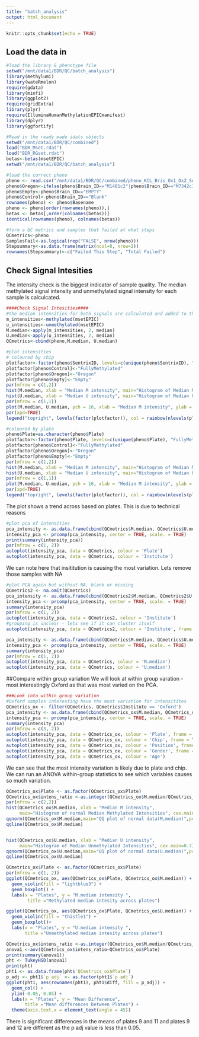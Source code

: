 ```yaml
---
title: "batch_analysis"
output: html_document
---
```


```r
knitr::opts_chunk$set(echo = TRUE)
```

## Load the data in

```r
#load the library & phenotype file
setwd("/mnt/data1/BDR/QC/batch_analysis")
library(methylumi)
library(wateRmelon)
require(gdata)
library(minfi)
library(ggplot2)
require(gridExtra)
library(plyr)
require(IlluminaHumanMethylationEPICmanifest)
library(dplyr)
library(ggfortify)

#Read in the ready made idats objects
setwd("/mnt/data1/BDR/QC/combined")
load("BDR_Mset.rdat")
load("BDR_RGset.rdat")
betas<-betas(msetEPIC)
setwd("/mnt/data1/BDR/QC/batch_analysis")

#load the correct pheno
pheno <- read.csv("/mnt/data1/BDR/QC/combined/pheno_KCL_Bris_Ox1_Ox2_Sex_Braak.csv", header = T,  stringsAsFactors = FALSE)
pheno$Oregon<-ifelse(pheno$Brain_ID=="M1481c2"|pheno$Brain_ID=="M7342c1"|pheno$Brain_ID=="M130c1"|pheno$Brain_ID=="M1205c2", TRUE,FALSE)
pheno$Empty<-pheno$Brain_ID=="EMPTY"
pheno$Control<-pheno$Brain_ID=="Blank"
rownames(pheno) <- pheno$Basename
pheno <- pheno[order(rownames(pheno)),]
betas <- betas[,order(colnames(betas))]
identical(rownames(pheno), colnames(betas))

#form a QC metrics and samples that failed at what steps
QCmetrics<-pheno
SamplesFail<-as.logical(rep("FALSE", nrow(pheno)))
Stepsummary<-as.data.frame(matrix(ncol=0, nrow=2))
rownames(Stepsummary)<-c("Failed This Step", "Total Failed")
```

## Check Signal Intesities

The intensity check is the biggest indicator of sample quality. The median methylated signal intensity and unmethylated signal intensity for each sample is calculcated.

```r
####Check Signal Intesities####
#the median intensities for both signals are calculated and added to the QCmetrics
m_intensities<-methylated(msetEPIC)
u_intensities<-unmethylated(msetEPIC)
M.median<-apply(m_intensities, 2, median)
U.median<-apply(u_intensities, 2, median)
QCmetrics<-cbind(pheno,M.median, U.median)

#plot intensities
# coloured by chip
plotfactor<-factor(pheno$SentrixID, levels=c(unique(pheno$SentrixID), "FullyMethylated", "Oregon", "Empty"))
plotfactor[pheno$Control]<-"FullyMethylated"
plotfactor[pheno$Oregon]<-"Oregon"
plotfactor[pheno$Empty]<-"Empty"
par(mfrow = c(1,2))
hist(M.median, xlab = "Median M intensity", main="Histogram of Median Methylated Intensities", cex.main=0.7)
hist(U.median, xlab = "Median U intensity", main="Histogram of Median Unmethylated Intensities", cex.main=0.7)
par(mfrow = c(1,1))
plot(M.median, U.median, pch = 16, xlab = "Median M intensity", ylab = "Median U intensity", col = rainbow(nlevels(plotfactor))[factor(plotfactor)], main="Scatter plot of Signal Intensities coloured by chip")
par(xpd=TRUE)
legend("topright", levels(factor(plotfactor)), col = rainbow(nlevels(plotfactor)), pch = 10, cex=0.5)

#coloured by plate
pheno$Plate=as.character(pheno$Plate)
plotfactor<-factor(pheno$Plate, levels=c(unique(pheno$Plate), "FullyMethylated", "Oregon", "Empty"))
plotfactor[pheno$Control]<-"FullyMethylated"
plotfactor[pheno$Oregon]<-"Oregon"
plotfactor[pheno$Empty]<-"Empty"
par(mfrow = c(1,2))
hist(M.median, xlab = "Median M intensity", main="Histogram of Median Methylated Intensities", cex.main=0.7)
hist(U.median, xlab = "Median U intensity", main="Histogram of Median Unmethylated Intensities", cex.main=0.7)
par(mfrow = c(1,1))
plot(M.median, U.median, pch = 16, xlab = "Median M intensity", ylab = "Median U intensity", col = rainbow(nlevels(plotfactor))[factor(plotfactor)], main="Scatter plot of Signal Intensities coloured by plate")
par(xpd=TRUE)
legend("topright", levels(factor(plotfactor)), col = rainbow(nlevels(plotfactor)), pch = 10, cex=0.5)

```

The plot shows a trend across based on plates. This is due to technical reasons 

```r
#plot pca of intensities
pca_intensity <- as.data.frame(cbind(QCmetrics$M.median, QCmetrics$U.median))
intensity_pca <- prcomp(pca_intensity, center = TRUE, scale. = TRUE)                     
print(summary(intensity_pca))
par(mfrow = c(1, 2))
autoplot(intensity_pca, data = QCmetrics, colour = 'Plate')
autoplot(intensity_pca, data = QCmetrics, colour = 'Institute')
```
We can note here that insititution is causing the most variation. Lets remove those samples with NA 

```r
#plot PCA again but without NA, blank or missing 
QCmetrics2 <- na.omit(QCmetrics)
pca_intensity <- as.data.frame(cbind(QCmetrics2$M.median, QCmetrics2$U.median))
intensity_pca <- prcomp(pca_intensity, center = TRUE, scale. = TRUE)                     
summary(intensity_pca)
par(mfrow = c(1, 2))
autoplot(intensity_pca, data = QCmetrics2, colour = 'Institute')
#grouping is unclear - lets see if it can cluster itself
autoplot(intensity_pca, data = QCmetrics2, colour = 'Institute', frame = T) #still a lot of overlap
```


```r
pca_intensity <- as.data.frame(cbind(QCmetrics$M.median, QCmetrics$U.median))
intensity_pca <- prcomp(pca_intensity, center = TRUE, scale. = TRUE)                     
summary(intensity_pca)
par(mfrow = c(1, 2))
autoplot(intensity_pca, data = QCmetrics, colour = 'M.median')
autoplot(intensity_pca, data = QCmetrics, colour = 'U.median')
```


##Compare within group variation
We will look at within group varation - most interestingly Oxford as that was most varied on the PCA.
```r
###Look into within group variation
#Oxford samples interesting have the most variation for intensitites
QCmetrics_ox <- filter(QCmetrics, QCmetrics$Institute == 'Oxford')
pca_intensity <- as.data.frame(cbind(QCmetrics_ox$M.median, QCmetrics_ox$U.median))
intensity_pca <- prcomp(pca_intensity, center = TRUE, scale. = TRUE)                     
summary(intensity_pca)
par(mfrow = c(3, 2))
autoplot(intensity_pca, data = QCmetrics_ox, colour = 'Plate', frame = T)
autoplot(intensity_pca, data = QCmetrics_ox, colour = 'Chip', frame = T)
autoplot(intensity_pca, data = QCmetrics_ox, colour = 'Position', frame = T)
autoplot(intensity_pca, data = QCmetrics_ox, colour = 'Gender', frame = T)
autoplot(intensity_pca, data = QCmetrics_ox, colour = 'Age')
```
We can see that the most intensity variation is likely due to plate and chip. We can run an ANOVA within-group statistics to see which variables causes so much variation.

```r
QCmetrics_ox$Plate <- as.factor(QCmetrics_ox$Plate) 
QCmetrics_ox$intens_ratio <-as.integer(QCmetrics_ox$M.median/QCmetrics_ox$U.median)
par(mfrow = c(2,2))
hist(QCmetrics_ox$M.median, xlab = "Median M intensity", 
     main="Histogram of normal Median Methylated Intensities", cex.main=0.7)
qqnorm(QCmetrics_ox$M.median,main="QQ plot of normal data(M,median)",pch=19)
qqline(QCmetrics_ox$M.median)


hist(QCmetrics_ox$U.median, xlab = "Median U intensity", 
     main="Histogram of Median Unmethylated Intensities", cex.main=0.7)
qqnorm(QCmetrics_ox$U.median,main="QQ plot of normal data(U.median)",pch=19)
qqline(QCmetrics_ox$U.median)

```




```r
QCmetrics_ox$Plate <- as.factor(QCmetrics_ox$Plate) 
par(mfrow = c(1, 2))
ggplot(QCmetrics_ox, aes(QCmetrics_ox$Plate, QCmetrics_ox$M.median)) +
  geom_violin(fill = "lightblue3") +
  geom_boxplot() +
  labs(x = "Plates", y = "M.median intensity ",
        title ="Methylated median intesity across plates") 

ggplot(QCmetrics_ox, aes(QCmetrics_ox$Plate, QCmetrics_ox$U.median)) +
  geom_violin(fill = "thistle1") +
  geom_boxplot()+
  labs(x = "Plates", y = "U.median intensity ",
       title ="Unmethylated median intesity across plates")
```



```r
QCmetrics_ox$intens_ratio <-as.integer(QCmetrics_ox$M.median/QCmetrics_ox$U.median)
anova1 <-aov(QCmetrics_ox$intens_ratio~QCmetrics_ox$Plate)
print(summary(anova1))
pht <- TukeyHSD(anova1)
print(pht)
pht1 <- as.data.frame(pht$`QCmetrics_ox$Plate`)
p_adj <- pht1$`p adj` <- as.factor(pht1$`p adj`)
ggplot(pht1, aes(rownames(pht1), pht1$diff, fill = p_adj)) +
  geom_col() +
  ylim(-0.05, 0.05) +
  labs(x = "Plates", y = "Mean Difference",
       title ="Mean differences between Plates") +
  theme(axis.text.x = element_text(angle = 45))
```

There is significant differences in the means of plates 9 and 11 and plates 9 and 12 are different as the p adj value is less than 0.05.






